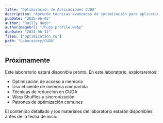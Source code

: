 ```yaml
---
title: "Optimización de Aplicaciones CUDA"
description: "Aprende técnicas avanzadas de optimización para aplicaciones CUDA. Explora el uso eficiente de la memoria compartida, warp shuffles y estrategias de reducción."
pubDate: "2025-06-05"
author: "Railly Hugo"
authorImageUrl: "/hugo-profile.webp"
dueDate: "2024-06-12"
files: ["optimization.cu"]
path: "Laboratory/CUDA"
---
```



## Próximamente

Este laboratorio estará disponible pronto. En este laboratorio, exploraremos:

- Optimización de acceso a memoria
- Uso eficiente de memoria compartida
- Técnicas de reducción en CUDA
- Warp Shuffles y sincronización
- Patrones de optimización comunes

<Alert type="info">
  El contenido detallado y los materiales del laboratorio estarán disponibles antes de la fecha de inicio.
</Alert> 
